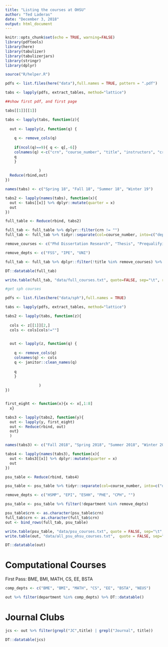 ```yaml
---
title: "Listing the courses at OHSU"
author: "Ted Laderas"
date: "December 3, 2018"
output: html_document
---
```


```r
knitr::opts_chunk$set(echo = TRUE, warning=FALSE)
library(pdftools)
library(here)
library(tabulizer)
library(tabulizerjars)
library(stringr)
library(dplyr)

source("R/helper.R")

```

```r
pdfs <- list.files(here("data"),full.names = TRUE, pattern = ".pdf")

tabs <- lapply(pdfs, extract_tables, method="lattice")

##show first pdf, and first page

tabs[[1]][[1]]
```

```r
tabs <- lapply(tabs, function(z){
  
  out <- lapply(z, function(q) {
  
    q <- remove_cols(q)
    
    if(ncol(q)==9){ q <- q[,-6]}
    colnames(q) <-c("crn", "course_number", "title", "instructors", "credits",  "time", "days", "campus")
    q
    }
                
               )
  Reduce(rbind,out)
})

names(tabs) <- c("Spring 18", "Fall 18", "Summer 18", "Winter 19")

tabs2 <- lapply(names(tabs), function(x){
  out <- tabs[[x]] %>% dplyr::mutate(quarter = x)
  out  
})

full_table <- Reduce(rbind, tabs2)

full_tab <- full_table %>% dplyr::filter(crn != "")
full_tab <- full_tab %>% tidyr::separate(col=course_number, into=c("department", "course_number"), sep=" ")

```

```r
remove_courses <- c("Phd Dissertation Research", "Thesis", "Prequalifying Phd Research", "Dissertation", "Research", "Capstone Project", "Capstone: Internship", "M.S. Thesis Research", "PhD Prequalifying Research", "PhD Dissertation Research", "Reading & Conference", "Reading And Conference", "Mentored Teaching", "Mentored Teaching Prep", "Doctoral Symposium", "Reading and Conference", "Masters Nonthesis Research", "Rural Comm Continuity Project", "Rural Community Project")

remove_depts <- c("FSS", "IPE", "UNI")

full_tab <- full_tab %>% dplyr::filter(!title %in% remove_courses) %>% dplyr::filter(!department %in% remove_depts)

DT::datatable(full_tab)

write.table(full_tab, "data/full_courses.txt", quote=FALSE, sep="\t", row.names = FALSE)
```

```r
#get sph courses

pdfs <- list.files(here("data/sph"),full.names = TRUE)

tabs <- lapply(pdfs, extract_tables, method="lattice")

tabs2 <- lapply(tabs, function(z){
  
  cols <- z[[1]][2,]
  cols <- cols[cols!=""]

  
  out <- lapply(z, function(q) {
    
    q <- remove_cols(q)
    colnames(q) <- cols
    q <- janitor::clean_names(q)
    
    q
    }
                
               )
})


first_eight <- function(x){x <- x[,1:8]
  x}

tabs3 <- lapply(tabs2, function(y){
  out <- lapply(y, first_eight)
  out <- Reduce(rbind, out)
  out}
  )

names(tabs3) <- c("Fall 2018", "Spring 2018", "Summer 2018", "Winter 2019")

tabs4 <- lapply(names(tabs3), function(x){
  out <- tabs3[[x]] %>% dplyr::mutate(quarter = x)
  out  
})

psu_table <- Reduce(rbind, tabs4)

psu_table <- psu_table %>% tidyr::separate(col=course_number, into=c("department", "course_number"), sep=" ") %>% rename(instructors=instructor)

remove_depts <- c("HSMP", "EPI", "ESHH", "PHE", "CPH", "")

psu_table <- psu_table %>% filter(!department %in% remove_depts)

psu_table$crn <- as.character(psu_table$crn)
full_tab$crn <- as.character(full_tab$crn)
out <- bind_rows(full_tab, psu_table)

write.table(psu_table, "data/psu_courses.txt", quote = FALSE, sep="\t", row.names = FALSE)
write.table(out, "data/all_psu_ohsu_courses.txt",  quote = FALSE, sep="\t", row.names = FALSE)

DT::datatable(out)

```

# Computational Courses

First Pass: BME, BMI, MATH, CS, EE, BSTA

```r
comp_depts <- c("BME", "BMI", "MATH", "CS", "EE", "BSTA", "NEUS")

out %>% filter(department %in% comp_depts) %>% DT::datatable()
```


# Journal Clubs

```r
jcs <- out %>% filter(grepl("JC",title) | grepl("Journal", title)) 

DT::datatable(jcs)
```